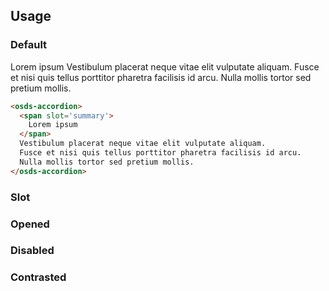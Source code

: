 
<GenericStyle />

## Usage

### Default

<Canvas withSource="none">
  <osds-accordion>
    <span slot='summary'>
      Lorem ipsum
    </span>
    Vestibulum placerat neque vitae elit vulputate aliquam.
    Fusce et nisi quis tellus porttitor pharetra facilisis id arcu.
    Nulla mollis tortor sed pretium mollis.
  </osds-accordion>
</Canvas >

```html
<osds-accordion>
  <span slot='summary'>
    Lorem ipsum
  </span>
  Vestibulum placerat neque vitae elit vulputate aliquam.
  Fusce et nisi quis tellus porttitor pharetra facilisis id arcu.
  Nulla mollis tortor sed pretium mollis.
</osds-accordion>
```

### Slot
<Slot />

### Opened
<OpenedProperty />

### Disabled
<DisabledProperty />

### Contrasted
<ContrastedProperty />
